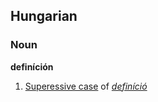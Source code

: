 ==Hungarian==
===Noun===
'''definíción'''

# [[w:Superessive case|Superessive case]] of ''[[definíció]]''
